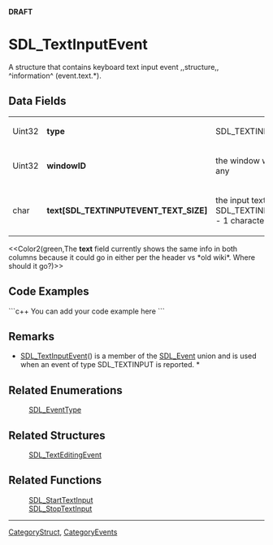 <!-- pragma section-numbers off -->
<!-- pragma disable-camelcase -->
'''DRAFT'''

= SDL_TextInputEvent =
A structure that contains keyboard text input event ,,structure,, ^information^ (event.text.*).


== Data Fields ==
{|
|Uint32
|'''type'''
|SDL_TEXTINPUT
|-
|Uint32
|'''windowID'''
|the window with keyboard focus, if any
|-
|char
|'''text[SDL_TEXTINPUTEVENT_TEXT_SIZE]'''
|the input text; *at most SDL_TEXTINPUTEVENT_TEXT_SIZE - 1 characters*
|}
<<Color2(green,The '''text''' field currently shows the same info in both columns because it could go in either per the header vs *old wiki*.  Where should it go?)>>

== Code Examples ==
```c++
You can add your code example here
```

== Remarks ==
* [[SDL_TextInputEvent]]() is a member of the [[SDL_Event]] union and is used when an event of type SDL_TEXTINPUT is reported. *

== Related Enumerations ==
:[[SDL_EventType]]

== Related Structures ==
:[[SDL_TextEditingEvent]]

== Related Functions ==
:[[SDL_StartTextInput]]
:[[SDL_StopTextInput]]

----
[[CategoryStruct]], [[CategoryEvents]]

